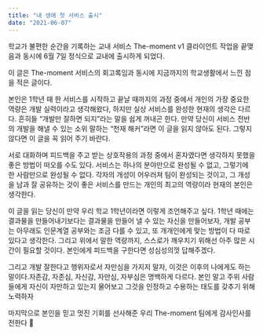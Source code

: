 ```yaml
---
title: "내 생애 첫 서비스 출시"
date: "2021-06-07"
---
```


학교가 불편한 순간을 기록하는 교내 서비스 The-moment v1 클라이언트 작업을 끝맺음과 동시에 6월 7일 정식으로 교내에 출시하게 되었다.

이 글은 The-moment 서비스의 회고록임과 동시에 지금까지의 학교생활에서 느낀 점을 적은 글이다.

본인은 1학년 때 한 서비스를 시작하고 끝날 때까지의 과정 중에서 개인의 가장 중요한 역량은 개발 실력이라고 생각해왔다, 하지만 실상 서비스를 완성한 현재의 생각은 다르다.
흔히들 “개발만 잘하면 되지”라는 말을 쉽게 꺼내곤 한다. 만약 당신이 서비스 전반의 개발을 해낼 수 있는 소위 말하는 “천재 해커”라면 이 글을 읽지 않아도 된다. 그렇지 않다면 이 글을 꼭 읽어 주기 바란다.

서로 대화하며 피드백을 주고 받는 상호작용의 과정 중에서 혼자였다면 생각하지 못했을 좋은 방법이 떠오를 수도 있다.
서비스는 하나의 분야만으로 완성될 수 없고, 그렇기에 한 사람만으로 완성될 수 없다. 각자의 개성이 어우러져 팀이 완성되는 것이고, 그 개성을 남과 잘 공유하는 것이 좋은 서비스를 만드는 개인의 최고의 역량이라 현재의 본인은 생각한다.

이 글을 읽는 당신이 만약 우리 학교 1학년이라면 이렇게 조언해주고 싶다.
1학년 때에는 결과물을 만들어내기보다는 결과물을 만들어 낼 수 있는 자신을 만들어보자, 개발 공부는 아무래도 인문계열 공부와는 조금 다를 수 있고, 또 개개인에게 맞는 방법이 다 따로 있다고 생각한다. 그리고 위에서 말한 역량까지, 스스로가 깨우치기 위해선 아주 많은 시간이 필요할 것이다. 본인에게 피드백을 구한다면 성심성의껏 답해주겠다.

그리고 개발 잘한다고 행위자로서 자만심을 가지지 말자, 이것은 이후의 나에게도 하는 말이다.자존감, 자존심, 자신감, 자만심, 자부심은 명백하게 다르다. 본인 말고 주위 사람들에게 자신이 자만하고 있는지 물어보고 그것을 인정하고 수용하는 태도를 갖추기 위해 노력하자

마지막으로 본인을 믿고 멋진 기회를 선사해준 우리 The-moment 팀에게 감사인사를 전한다 🥰
